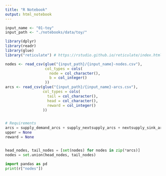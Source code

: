 ```yaml
---
title: "R Notebook"
output: html_notebook
---
```


```r
input_name <- "01-toy"
input_path <- "./notebooks/data/toy/"
```


```r
library(dplyr)
library(readr)
library(glue)
library("reticulate") # https://rstudio.github.io/reticulate/index.html
```

```r

nodes <- read_csv(glue("{input_path}/{input_name}-nodes.csv"),
                  col_types = cols(
                    node = col_character(),
                    b = col_integer()
                  ))
arcs <- read_csv(glue("{input_path}/{input_name}-arcs.csv"),
                 col_types = cols(
                   tail = col_character(),
                   head = col_character(),
                   reward = col_integer()
                 ))
```


```r

```

```python
# Requirements
arcs = supply_demand_arcs + supply_nextsupply_arcs + nextsupply_sink_arcs + supplysink_sink + demand_sink_arcs
upper = None
reward = None


head_nodes, tail_nodes = [set(nodes) for nodes in zip(*arcs)]
nodes = set.union(head_nodes, tail_nodes)


```

```python
import pandas as pd
print(r["nodes"])
```

